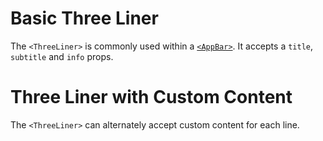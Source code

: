 
# Basic Three Liner

The `<ThreeLiner>` is commonly used within a [`<AppBar>`](/components/app-bar/api-docs). It accepts a `title`, `subtitle` and `info` props.

<BasicThreeLiner />

# Three Liner with Custom Content

The `<ThreeLiner>` can alternately accept custom content for each line.

<ThreeLinerWithCustomContent />
